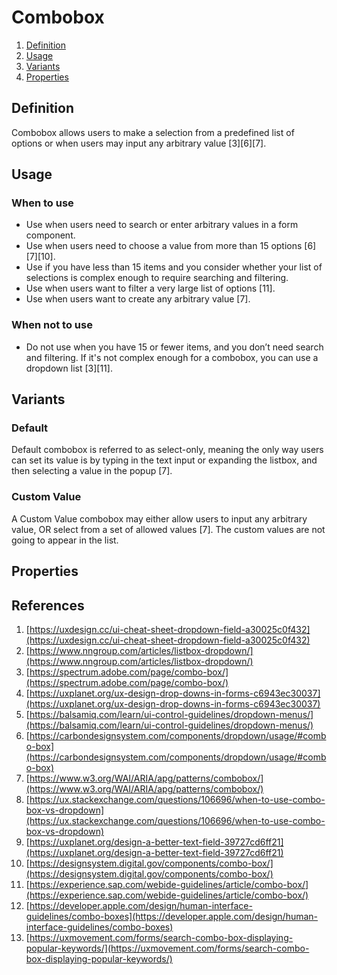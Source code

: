 
<Meta of={ComboboxStories} />

# Combobox
1. [Definition](#definition)
2. [Usage](#usage)
3. [Variants](#Variants)
4. [Properties](#Properties)

## Definition
Combobox allows users to make a selection from a predefined list of options or when users may input any arbitrary
value [3][6][7].
<Canvas of={ComboboxStories.Default} />

## Usage

### When to use
- Use when users need to search or enter arbitrary values in a form component.
- Use when users need to choose a value from more than 15 options [6][7][10].
- Use if you have less than 15 items and you consider whether your list of selections is complex enough to require
searching and filtering.
- Use when users want to filter a very large list of options [11].
- Use when users want to create any arbitrary value [7].

### When not to use
- Do not use when you have 15 or fewer items, and you don’t need search and filtering. If it's not complex enough for a
combobox, you can use a dropdown list [3][11].

## Variants

### Default
Default combobox is referred to as select-only, meaning the only way users can set its value is by typing in the text
input or expanding the listbox, and then selecting a value in the popup [7].
<Canvas of={ComboboxStories.Default} />

### Custom Value
A Custom Value combobox may either allow users to input any arbitrary value, OR select from a set of allowed values [7].
The custom values are not going to appear in the list.
<Canvas of={ComboboxStories.CustomValue} />

## Properties
<ArgTypes of={Combobox} />

## References
1. [https://uxdesign.cc/ui-cheat-sheet-dropdown-field-a30025c0f432](https://uxdesign.cc/ui-cheat-sheet-dropdown-field-a30025c0f432)
2. [https://www.nngroup.com/articles/listbox-dropdown/](https://www.nngroup.com/articles/listbox-dropdown/)
3. [https://spectrum.adobe.com/page/combo-box/](https://spectrum.adobe.com/page/combo-box/)
4. [https://uxplanet.org/ux-design-drop-downs-in-forms-c6943ec30037](https://uxplanet.org/ux-design-drop-downs-in-forms-c6943ec30037)
5. [https://balsamiq.com/learn/ui-control-guidelines/dropdown-menus/](https://balsamiq.com/learn/ui-control-guidelines/dropdown-menus/)
6. [https://carbondesignsystem.com/components/dropdown/usage/#combo-box](https://carbondesignsystem.com/components/dropdown/usage/#combo-box)
7. [https://www.w3.org/WAI/ARIA/apg/patterns/combobox/](https://www.w3.org/WAI/ARIA/apg/patterns/combobox/)
8. [https://ux.stackexchange.com/questions/106696/when-to-use-combo-box-vs-dropdown](https://ux.stackexchange.com/questions/106696/when-to-use-combo-box-vs-dropdown)
9. [https://uxplanet.org/design-a-better-text-field-39727cd6ff21](https://uxplanet.org/design-a-better-text-field-39727cd6ff21)
10. [https://designsystem.digital.gov/components/combo-box/](https://designsystem.digital.gov/components/combo-box/)
11. [https://experience.sap.com/webide-guidelines/article/combo-box/](https://experience.sap.com/webide-guidelines/article/combo-box/)
12. [https://developer.apple.com/design/human-interface-guidelines/combo-boxes](https://developer.apple.com/design/human-interface-guidelines/combo-boxes)
13. [https://uxmovement.com/forms/search-combo-box-displaying-popular-keywords/](https://uxmovement.com/forms/search-combo-box-displaying-popular-keywords/)
